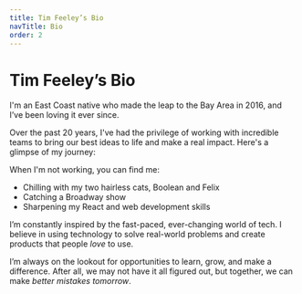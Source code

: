 ```yaml
---
title: Tim Feeley’s Bio
navTitle: Bio
order: 2
---
```


# Tim Feeley’s Bio

I'm an East Coast native who made the leap to the Bay Area in 2016, and I’ve been loving it ever since.

Over the past 20 years, I've had the privilege of working with incredible teams to bring our best ideas to life and make a real impact. Here's a glimpse of my journey:

When I'm not working, you can find me:

- Chilling with my two hairless cats, Boolean and Felix
- Catching a Broadway show
- Sharpening my React and web development skills

I’m constantly inspired by the fast-paced, ever-changing world of tech. I believe in using technology to solve real-world problems and create products that people _love_ to use.

I’m always on the lookout for opportunities to learn, grow, and make a difference. After all, we may not have it all figured out, but together, we can make _better mistakes tomorrow_.
